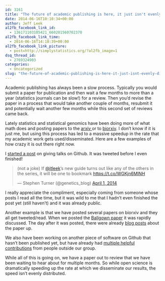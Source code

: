 ```yaml
---
id: 3161
title: "The future of academic publishing is here, it just isn't evenly distributed"
date: 2014-06-16T10:10:34+00:00
author: Jeff Leek
al2fb_facebook_link_id:
  - 136171103105421_660201560702370
al2fb_facebook_link_time:
  - 2014-06-16T14:10:39+00:00
al2fb_facebook_link_picture:
  - post=http://simplystatistics.org/?al2fb_image=1
dsq_thread_id:
  - 2769324903
categories:
  - Uncategorized
slug: "the-future-of-academic-publishing-is-here-it-just-isnt-evenly-distributed"
---
```

Academic publishing has always been a slow process. Typically you would submit a paper for publication and then wait a few months to more than a year (statistics journals can be slow!) for a review. Then you'd revise the paper in a process that would take another couple of months, resubmit it and potentially wait another few months while this second set of reviews came back.

Lately statistics and statistical genomics have been doing more of what math does and posting papers to the [arxiv ](http://arxiv.org/)or to [biorxiv](http://biorxiv.org/). I don't know if it is just me, but using this process has led to a massive speedup in the rate that my academic work gets used/disseminated. Here are a few examples of how crazy it is out there right now.

I [started a post](https://github.com/jtleek/talkguide) on giving talks on Github. It was tweeted before I even finished!

<blockquote class="twitter-tweet" lang="en">
  <p>
    (not a joke) If <a href="https://twitter.com/jtleek">@jtleek</a>'s new guide turns out like any of the others in the series, it will be one to bookmark <a href="https://t.co/WGKjn6MINH">https://t.co/WGKjn6MINH</a>
  </p>
  
  <p>
    — Stephen Turner (@genetics_blog) <a href="https://twitter.com/genetics_blog/statuses/450980566369067008">April 1, 2014</a>
  </p>
</blockquote>

I really appreciate the compliment, especially coming from someone whose posts I read all the time, but it was wild to me that I hadn't even finished the post yet (still haven't) and it was already public.

Another example is that we have posted several papers on biorxiv and they all get tweeted/read. When we posted the [Ballgown paper](http://biorxiv.org/content/early/2014/03/30/003665) it was rapidly discussed. The day after it was posted, there were already [blog posts](http://nextgenseek.com/2014/03/ballgown-for-estimating-differential-expression-of-genes-transcripts-or-exons-from-rna-seq/) about the paper up.

We also have been working on another piece of software on Github that hasn't been published yet, but have already had [multiple helpful contributions](https://github.com/lcolladotor/derfinder/graphs/contributors) from people outside our group.

While all of this is going on, we have a paper out to review that we have been waiting to hear about for multiple months. So while open science is dramatically speeding up the rate at which we disseminate our results, the speed isn't evenly distributed.
